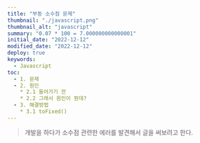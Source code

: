 ```yaml
---
title: "부동 소수점 문제"
thumbnail: "./javascript.png"
thumbnail_alt: "javascript"
summary: "0.07 * 100 = 7.000000000000001"
initial_date: "2022-12-12"
modified_date: "2022-12-12"
deploy: true
keywords:
  - Javascript
toc:
  - 1. 문제
  - 2. 원인
    * 2.1 들어가기 전
    * 2.2 그래서 원인이 뭔데?
  - 3. 해결방법
    * 3.1 toFixed()
---
```




<Blockquote>
  개발을 하다가 소수점 관련한 에러를 발견해서 글을 써보려고 한다.
</Blockquote>

<Title id="1" title="1. 문제" />

- (주어진 소수 둘째 자리) * 100을 이용해서 정수에 해당하는 %를 표시하려고 하던 중에 몇몇 숫자에서 이상한 점이 발견되었다.
  <Image src={floatingPoint1} width="300px" />
- 상식적으로 0.07 * 100을 하면 7이 나와야 한다.
- 하지만 자바스크립트 엔진에 의해 7.000000000000001이 계산된다.

- 7뿐만 아니라 14, 28, 29, 55, 56, 57, 58, 109, 110, 111, 112, 113, 114 등 여러 숫자에서 이같은 증상이 발생한다.
  <Image src={floatingPoint2} width="300px" />

<Title id="2" title="2. 원인" />

<Subtitle id="2.1" title="2.1 들어가기 전" />

- 컴퓨터는 0과 1로만 이루어져 있어서 10진법으로 계산하는 우리와 달리 2진법을 통해 계산한다.
- 몇몇 소수의 경우 10진법을 2진법을 변환할 때 무한소수가 되어버린다.
- 이 때, 한정적인 컴퓨터의 자원을 활용하는 프로그램은 저장공간의 한계로 인해 무한 소수를 반올림하여 유한 소수로 바꾸게 된다.
- 이 때문에 미세한 오차가 발생한다.

<Subtitle id="2.1" title="2.2 그래서 원인이 뭔데?" />

- 정확히 따지자면 자바스크립트에서 숫자 타입은 내부적으로 64비트 형식인 IEEE-754으로 표현되기 때문에 숫자를 저장하려면 64비트가 필요하다.
- 이 때, 64비트는 중 52비트는 숫자를, 11비트는 소수점 위치를, 나머지 1비트는 부호를 저장하는데 사용된다.
- 그런데 너무 큰 수는 표현하는데 64비트를 초과하기 때문에 Infinity 타입으로 처리 된다.

<Title id="3" title="3. 해결방법" />

<Subtitle id="3.1" title="3.1 toFixed()" />